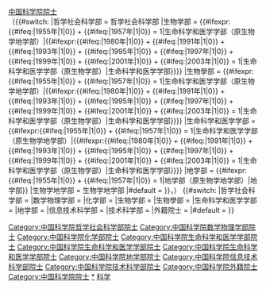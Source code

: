 <includeonly><span class="title">[[中国科学院院士]]<br />（{{#switch: {{{学部}}}
|哲学社会科学部 = 哲学社会科学部
|生物学部 = {{#ifexpr:{{#ifeq:{{{当选年}}}|1955年|1|0}} + {{#ifeq:{{{当选年}}}|1957年|1|0}} = 1|生命科学和医学学部（原生物学地学部）|{{#ifexpr:{{#ifeq:{{{当选年}}}|1980年|1|0}} + {{#ifeq:{{{当选年}}}|1991年|1|0}} + {{#ifeq:{{{当选年}}}|1993年|1|0}} + {{#ifeq:{{{当选年}}}|1995年|1|0}} + {{#ifeq:{{{当选年}}}|1997年|1|0}} + {{#ifeq:{{{当选年}}}|1999年|1|0}} + {{#ifeq:{{{当选年}}}|2001年|1|0}} + {{#ifeq:{{{当选年}}}|2003年|1|0}} = 1|生命科学和医学学部（原生物学部）|生命科学和医学学部}}}}
|生物學部 = {{#ifexpr:{{#ifeq:{{{当选年}}}|1955年|1|0}} + {{#ifeq:{{{当选年}}}|1957年|1|0}} = 1|生命科学和医学学部（原生物学地学部）|{{#ifexpr:{{#ifeq:{{{当选年}}}|1980年|1|0}} + {{#ifeq:{{{当选年}}}|1991年|1|0}} + {{#ifeq:{{{当选年}}}|1993年|1|0}} + {{#ifeq:{{{当选年}}}|1995年|1|0}} + {{#ifeq:{{{当选年}}}|1997年|1|0}} + {{#ifeq:{{{当选年}}}|1999年|1|0}} + {{#ifeq:{{{当选年}}}|2001年|1|0}} + {{#ifeq:{{{当选年}}}|2003年|1|0}} = 1|生命科学和医学学部（原生物学部）|生命科学和医学学部}}}}
|生命科学和医学学部 = {{#ifexpr:{{#ifeq:{{{当选年}}}|1955年|1|0}} + {{#ifeq:{{{当选年}}}|1957年|1|0}} = 1|生命科学和医学学部（原生物学地学部）|{{#ifexpr:{{#ifeq:{{{当选年}}}|1980年|1|0}} + {{#ifeq:{{{当选年}}}|1991年|1|0}} + {{#ifeq:{{{当选年}}}|1993年|1|0}} + {{#ifeq:{{{当选年}}}|1995年|1|0}} + {{#ifeq:{{{当选年}}}|1997年|1|0}} + {{#ifeq:{{{当选年}}}|1999年|1|0}} + {{#ifeq:{{{当选年}}}|2001年|1|0}} + {{#ifeq:{{{当选年}}}|2003年|1|0}} = 1|生命科学和医学学部（原生物学部）|生命科学和医学学部}}}}
|地学部 = {{#ifexpr:{{#ifeq:{{{当选年}}}|1955年|1|0}} + {{#ifeq:{{{当选年}}}|1957年|1|0}} = 1|地学部（原生物学地学部）|地学部}}
|生物学地学部 = 生物学地学部
|#default ={{{学部|}}}
}}，{{{当选年|}}}）
{{#switch: {{{学部}}}
|哲学社会科学部 = [[Category:中国科学院哲学社会科学部院士]]
|数学物理学部 = [[Category:中国科学院数学物理学部院士]]
|化学部 = [[Category:中国科学院化学部院士]]
|生物学部 = [[Category:中国科学院生命科学和医学学部院士]]
|生物學部 = [[Category:中国科学院生命科学和医学学部院士]]
|生命科学和医学学部 = [[Category:中国科学院生命科学和医学学部院士]]
|地学部 = [[Category:中国科学院地学部院士]]
|信息技术科学部 = [[Category:中国科学院信息技术科学部院士]]
|技术科学部 = [[Category:中国科学院技术科学部院士]]
|外籍院士 = [[Category:中国科学院外籍院士]]
|#default = [[Category:中国科学院院士]]
}}
</span></includeonly>
<noinclude>
{{Documentation}}
[[Category:中国科学院院士|*]]
[[Category:中华人民共和国人物信息框模板|科学]]
</noinclude>